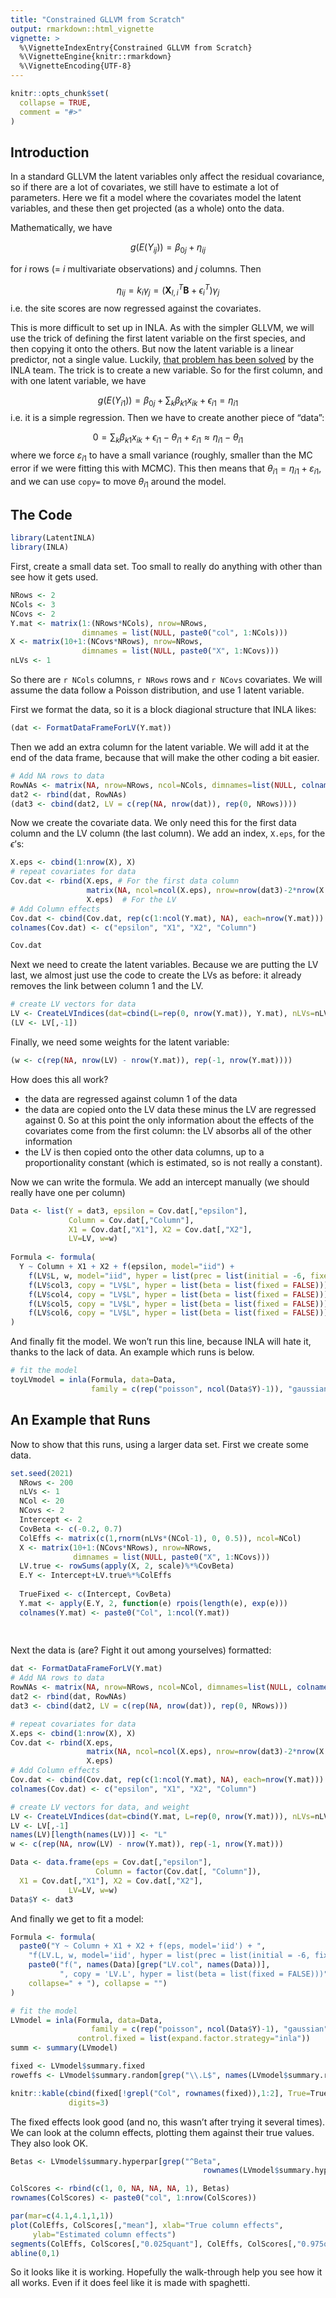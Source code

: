 ```yaml
---
title: "Constrained GLLVM from Scratch"
output: rmarkdown::html_vignette
vignette: >
  %\VignetteIndexEntry{Constrained GLLVM from Scratch}
  %\VignetteEngine{knitr::rmarkdown}
  %\VignetteEncoding{UTF-8}
---
```


```r
knitr::opts_chunk$set(
  collapse = TRUE,
  comment = "#>"
)
```

## Introduction

In a standard GLLVM the latent variables only affect the residual covariance, so if there are a lot of covariates, we still have to estimate a lot of parameters. Here we fit a model where the covariates model the latent variables, and these then get projected (as a whole) onto the data.

Mathematically, we have

$$
g(E(Y_{ij})) = \beta_{0j} + \eta_{ij}
$$

for $i$ rows (= $i$ multivariate observations) and $j$ columns. Then 

$$
\eta_{ij} = k_i \gamma_j = (\mathbf{X}^T_{l,i} \mathbf{B} + \epsilon^T_i) \gamma_j
$$
i.e. the site scores are now regressed against the covariates.

This is more difficult to set up in INLA. As with the simpler GLLVM, we will use the trick of defining the first latent variable on the first species, and then copying it onto the others. But now the latent variable is a linear predictor, not a single value. Luckily, [that problem has been solved](https://www.r-inla.org/faq#h.pb4g1pwbmtli) by the INLA team. The trick is to create a new variable. So for the first column, and with one latent variable, we have

$$
g(E(Y_{i1})) = \beta_{0j} + \sum_k {\beta_{k1} x_{ik}} + \epsilon_{i1} = \eta_{i1}
$$
i.e. it is a simple regression. Then we have to create another piece of "data":

$$
0 = \sum_k {\beta_{k1} x_{ik}} + \epsilon_{i1} - \theta_{i1} + \varepsilon_{i1} \approx \eta_{i1} - \theta_{i1}
$$
where we force $\varepsilon_{i1}$ to have a small variance (roughly, smaller than the MC error if we were fitting this with MCMC). This then means that $\theta_{i1} = \eta_{i1} + \varepsilon_{i1}$, and we can use `copy=` to move $\theta_{i1}$ around the model.


## The Code

```r
library(LatentINLA)
library(INLA)

```

First, create a small data set. Too small to really do anything with other than see how it gets used.

```r
NRows <- 2
NCols <- 3
NCovs <- 2
Y.mat <- matrix(1:(NRows*NCols), nrow=NRows, 
                dimnames = list(NULL, paste0("col", 1:NCols)))
X <- matrix(10+1:(NCovs*NRows), nrow=NRows,
                dimnames = list(NULL, paste0("X", 1:NCovs)))
nLVs <- 1
```

So there are `r NCols` columns, `r NRows` rows and `r NCovs` covariates. We will assume the data follow a Poisson distribution, and use 1 latent variable. 

First we format the data, so it is a block diagional structure that INLA likes:

```r
(dat <- FormatDataFrameForLV(Y.mat))
```

Then we add an extra column for the latent variable. We will add it at the end of the data frame, because that will make the other coding a bit easier.

```r
# Add NA rows to data 
RowNAs <- matrix(NA, nrow=NRows, ncol=NCols, dimnames=list(NULL, colnames(dat)))
dat2 <- rbind(dat, RowNAs)
(dat3 <- cbind(dat2, LV = c(rep(NA, nrow(dat)), rep(0, NRows))))

```

Now we create the covariate data. We only need this for the first data column and the LV column (the last column). We add an index, `X.eps`, for the $\epsilon$'s:

```r
X.eps <- cbind(1:nrow(X), X)
# repeat covariates for data
Cov.dat <- rbind(X.eps, # For the first data column
                 matrix(NA, ncol=ncol(X.eps), nrow=nrow(dat3)-2*nrow(X.eps)), # other columns
                 X.eps)  # For the LV
# Add Column effects
Cov.dat <- cbind(Cov.dat, rep(c(1:ncol(Y.mat), NA), each=nrow(Y.mat)))
colnames(Cov.dat) <- c("epsilon", "X1", "X2", "Column")

Cov.dat
```

Next we need to create the latent variables. Because we are putting the LV last, we almost just use the code to create the LVs as before: it already removes the link between column 1 and the LV.

```r
# create LV vectors for data
LV <- CreateLVIndices(dat=cbind(L=rep(0, nrow(Y.mat)), Y.mat), nLVs=nLVs)
(LV <- LV[,-1])
```

Finally, we need some weights for the latent variable:

```r
(w <- c(rep(NA, nrow(LV) - nrow(Y.mat)), rep(-1, nrow(Y.mat))))
```

How does this all work?

- the data are regressed against column 1 of the data
- the data are copied onto the LV data these minus the LV are regressed against 0. So at this point the only information about the effects of the covariates come from the first column: the LV absorbs all of the other information
- the LV is then copied onto the other data columns, up to a proportionality constant (which is estimated, so is not really a constant).

Now we can write the formula. We add an intercept manually (we should really have one per column)

```r
Data <- list(Y = dat3, epsilon = Cov.dat[,"epsilon"], 
             Column = Cov.dat[,"Column"], 
             X1 = Cov.dat[,"X1"], X2 = Cov.dat[,"X2"],
             LV=LV, w=w)
  
Formula <- formula(
  Y ~ Column + X1 + X2 + f(epsilon, model="iid") + 
    f(LV$L, w, model="iid", hyper = list(prec = list(initial = -6, fixed=TRUE))) + 
    f(LV$col3, copy = "LV$L", hyper = list(beta = list(fixed = FALSE))) + 
    f(LV$col4, copy = "LV$L", hyper = list(beta = list(fixed = FALSE))) + 
    f(LV$col5, copy = "LV$L", hyper = list(beta = list(fixed = FALSE))) + 
    f(LV$col6, copy = "LV$L", hyper = list(beta = list(fixed = FALSE))) - 1
)
```

And finally fit the model. We won't run this line, because INLA will hate it, thanks to the lack of data. An example which runs is below.

```r
# fit the model
toyLVmodel = inla(Formula, data=Data, 
                  family = c(rep("poisson", ncol(Data$Y)-1)), "gaussian")
```

## An Example that Runs

Now to show that this runs, using a larger data set. First we create some data. 

```r
set.seed(2021)
  NRows <- 200
  nLVs <- 1
  NCol <- 20
  NCovs <- 2
  Intercept <- 2
  CovBeta <- c(-0.2, 0.7)
  ColEffs <- matrix(c(1,rnorm(nLVs*(NCol-1), 0, 0.5)), ncol=NCol)
  X <- matrix(10+1:(NCovs*NRows), nrow=NRows,
              dimnames = list(NULL, paste0("X", 1:NCovs)))
  LV.true <- rowSums(apply(X, 2, scale)%*%CovBeta)
  E.Y <- Intercept+LV.true%*%ColEffs
  
  TrueFixed <- c(Intercept, CovBeta)
  Y.mat <- apply(E.Y, 2, function(e) rpois(length(e), exp(e)))
  colnames(Y.mat) <- paste0("Col", 1:ncol(Y.mat))
  
  
```

Next the data is (are? Fight it out among yourselves) formatted:

```r
dat <- FormatDataFrameForLV(Y.mat)
# Add NA rows to data 
RowNAs <- matrix(NA, nrow=NRows, ncol=NCol, dimnames=list(NULL, colnames(dat)))
dat2 <- rbind(dat, RowNAs)
dat3 <- cbind(dat2, LV = c(rep(NA, nrow(dat)), rep(0, NRows)))

# repeat covariates for data
X.eps <- cbind(1:nrow(X), X)
Cov.dat <- rbind(X.eps, 
                 matrix(NA, ncol=ncol(X.eps), nrow=nrow(dat3)-2*nrow(X.eps)), 
                 X.eps)
# Add Column effects
Cov.dat <- cbind(Cov.dat, rep(c(1:ncol(Y.mat), NA), each=nrow(Y.mat)))
colnames(Cov.dat) <- c("epsilon", "X1", "X2", "Column")

# create LV vectors for data, and weight
LV <- CreateLVIndices(dat=cbind(Y.mat, L=rep(0, nrow(Y.mat))), nLVs=nLVs)
LV <- LV[,-1]
names(LV)[length(names(LV))] <- "L"
w <- c(rep(NA, nrow(LV) - nrow(Y.mat)), rep(-1, nrow(Y.mat)))

Data <- data.frame(eps = Cov.dat[,"epsilon"],
                   Column = factor(Cov.dat[, "Column"]), 
  X1 = Cov.dat[,"X1"], X2 = Cov.dat[,"X2"],
             LV=LV, w=w)
Data$Y <- dat3
```

And finally we get to fit a model:


```r

Formula <- formula(
  paste0("Y ~ Column + X1 + X2 + f(eps, model='iid') + ", 
    "f(LV.L, w, model='iid', hyper = list(prec = list(initial = -6, fixed=TRUE))) + ", 
    paste0("f(", names(Data)[grep("LV.col", names(Data))], 
           ", copy = 'LV.L', hyper = list(beta = list(fixed = FALSE)))",
    collapse=" + "), collapse = "")
)  

# fit the model
LVmodel = inla(Formula, data=Data, 
                  family = c(rep("poisson", ncol(Data$Y)-1), "gaussian"),
               control.fixed = list(expand.factor.strategy="inla"))
summ <- summary(LVmodel)

fixed <- LVmodel$summary.fixed
roweffs <- LVmodel$summary.random[grep("\\.L$", names(LVmodel$summary.random))]

knitr::kable(cbind(fixed[!grepl("Col", rownames(fixed)),1:2], True=TrueFixed), 
             digits=3)

```

The fixed effects look good (and no, this wasn't after trying it several times). We can look at the column effects, plotting them against their true values. They also look OK.

```r
Betas <- LVmodel$summary.hyperpar[grep("^Beta",
                                           rownames(LVmodel$summary.hyperpar)),]

ColScores <- rbind(c(1, 0, NA, NA, NA, 1), Betas)
rownames(ColScores) <- paste0("col", 1:nrow(ColScores))

par(mar=c(4.1,4.1,1,1))
plot(ColEffs, ColScores[,"mean"], xlab="True column effects", 
     ylab="Estimated column effects")
segments(ColEffs, ColScores[,"0.025quant"], ColEffs, ColScores[,"0.975quant"])
abline(0,1)
```


So it looks like it is working. Hopefully the walk-through help you see how it all works. Even if it does feel like it is made with spaghetti.
